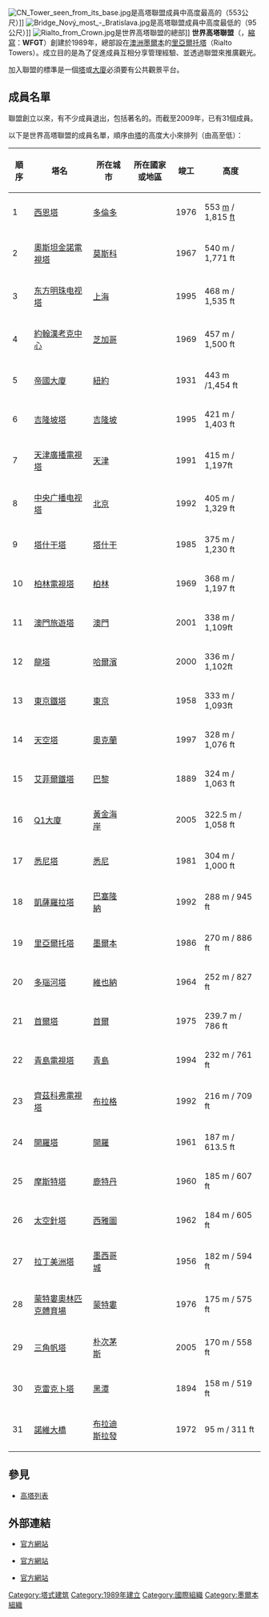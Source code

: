 {{Distinguish|高塔列表}}
[[File:CN_Tower_seen_from_its_base.jpg|thumb]]是高塔聯盟成員中高度最高的（553公尺）]]
[[Image:Bridge_Nový_most_-_Bratislava.jpg|right]]是高塔聯盟成員中高度最低的（95公尺）]]
[[File:Rialto_from_Crown.jpg|thumb]]是世界高塔聯盟的總部]]
'''世界高塔聯盟'''（{{lang-en|'''W'''orld '''F'''ederation of '''G'''reat '''T'''owers}}，[[縮寫|縮寫]]：'''WFGT'''）創建於1989年，總部設在[[澳洲|澳洲]][[墨爾本|墨爾本]]的[[里亞爾托塔|里亞爾托塔]]（Rialto Towers）。成立目的是為了促進成員互相分享管理經驗、並透過聯盟來推廣觀光。

加入聯盟的標準是一個[[塔_(現代式)|塔]]或[[大廈|大廈]]必須要有公共觀景平台。

== 成員名單 ==
聯盟創立以來，有不少成員退出，包括著名的{{link-en|卡爾加里塔|Calgary Tower}}。而截至2009年，已有31個成員。

以下是世界高塔聯盟的成員名單，順序由[[塔_(現代式)|塔]]的高度大小來排列（由高至低）：

{| class="wikitable sortable"
! 順序 !! 塔名 !! 所在城市 !! 所在國家或地區 !! 竣工 !! 高度
|-
| 1 || [[西恩塔|西恩塔]] || [[多倫多|多倫多]] || {{CAN}} || 1976 || 553 [[公尺|m]] / 1,815 [[英呎|ft]]
|-
| 2 || [[奧斯坦金諾電視塔|奧斯坦金諾電視塔]] || [[莫斯科|莫斯科]] || {{RUS}} || 1967 || 540 m / 1,771 ft
|-
| 3 || [[东方明珠电视塔|东方明珠电视塔]] || [[上海|上海]] || {{CHN}}  || 1995 || 468 m / 1,535 ft
|-
| 4 || [[約翰漢考克中心|約翰漢考克中心]] || [[芝加哥|芝加哥]] || {{USA}} || 1969 ||457 m / 1,500 ft
|-
| 5 || [[帝國大廈|帝國大廈]] || [[紐約|紐約]] || {{USA}} || 1931 || 443 m /1,454 ft
|-
| 6|| [[吉隆坡塔|吉隆坡塔]] || [[吉隆坡|吉隆坡]] || {{MAL}} || 1995 || 421 m / 1,403 ft
|-
| 7 || [[天津廣播電視塔|天津廣播電視塔]]||[[天津|天津]]||{{CHN}}|| 1991 ||415 m / 1,197ft
|-
| 8 || [[中央广播电视塔|中央广播电视塔]]||[[北京|北京]]||{{CHN}}|| 1992 ||405 m / 1,329 ft
|-
| 9 || [[塔什干塔|塔什干塔]]||[[塔什干|塔什干]]||{{UZB}}|| 1985 ||375 m / 1,230 ft
|-
| 10 || [[柏林電視塔|柏林電視塔]]||[[柏林|柏林]]||{{GER}}|| 1969 ||368 m / 1,197 ft
|-
| 11 || [[澳門旅遊塔|澳門旅遊塔]] ||[[澳門|澳門]] || {{MAC}} || 2001 ||338 m / 1,109ft
|-
| 12 || [[龍塔|龍塔]] || [[哈爾濱|哈爾濱]] || {{CHN}} || 2000 ||336 m / 1,102ft
|-
| 13 || [[東京鐵塔|東京鐵塔]] || [[東京|東京]] || {{JPN}} || 1958 || 333 m / 1,093ft
|-
| 14 || [[天空塔|天空塔]] || [[奧克蘭|奧克蘭]] || {{NZD}} || 1997 ||328 m / 1,076 ft
|-
| 15 || [[艾菲爾鐵塔|艾菲爾鐵塔]] || [[巴黎|巴黎]] || {{FRA}}  || 1889 ||324 m / 1,063 ft
|-
| 16 || [[Q1大廈|Q1大廈]] || [[黃金海岸市_(澳大利亞)|黃金海岸]] || {{AUS}} || 2005 ||322.5 m / 1,058 ft
|-
| 17 || [[悉尼塔|悉尼塔]] || [[悉尼|悉尼]] || {{AUS}}  || 1981 ||304 m / 1,000 ft
|-
| 18 || [[凱薩羅拉塔|凱薩羅拉塔]] || [[巴塞隆納|巴塞隆納]] || {{ESP}} || 1992 ||288 m / 945 ft
|-
| 19 || [[里亞爾托塔|里亞爾托塔]] || [[墨爾本|墨爾本]] || {{AUS}} || 1986 ||270 m / 886 ft
|-
| 20 || [[多瑙河塔|多瑙河塔]] || [[維也納|維也納]] || {{AUT}} || 1964 ||252 m / 827 ft
|-
| 21 || [[首爾塔|首爾塔]] || [[首爾|首爾]] || {{KOR}} || 1975 ||239.7 m / 786 ft
|-
| 22 || [[青島電視塔|青島電視塔]] || [[青島|青島]] || {{CHN}} || 1994 ||232 m / 761 ft
|-
| 23 || [[齊茲科弗電視塔|齊茲科弗電視塔]] || [[布拉格|布拉格]] || {{CZE}} || 1992 ||216 m / 709 ft
|-
| 24 || [[開羅塔|開羅塔]] || [[開羅|開羅]] || {{EGY}} || 1961 || 187 m / 613.5 ft
|-
| 25 || [[摩斯特塔|摩斯特塔]] || [[鹿特丹|鹿特丹]] || {{NED}} || 1960 || 185 m / 607 ft
|-
| 26 || [[太空針塔|太空針塔]] || [[西雅圖|西雅圖]] || {{USA}} || 1962 || 184 m / 605 ft
|-
| 27 || [[拉丁美洲塔|拉丁美洲塔]] || [[墨西哥城|墨西哥城]] || {{MEX}} || 1956 ||182 m / 594 ft
|-
| 28 || [[蒙特婁奧林匹克體育場|蒙特婁奧林匹克體育場]] || [[蒙特婁|蒙特婁]] || {{CAN}} || 1976 ||175 m / 575 ft
|-
| 29 || [[三角帆塔|三角帆塔]] || [[朴次茅斯|朴次茅斯]] || {{GBR}} || 2005 ||170 m / 558 ft
|-
| 30 || [[克雷克卜塔|克雷克卜塔]] || [[黑潭|黑潭]] || {{GBR}} || 1894 ||158 m / 519 ft
|-
| 31 ||[[諾維大橋|諾維大橋]] || [[布拉迪斯拉發|布拉迪斯拉發]] || {{SVK}} || 1972 || 95 m / 311 ft
|}

==參見==
* [[高塔列表|高塔列表]]

== 外部連結 == 
* {{en}}[https://web.archive.org/web/20071018045023/http://www.great-towers.com/towers/index_us.html 官方網站]
* {{fr}}[https://web.archive.org/web/20100730015751/http://www.great-towers.com/towers/fr/ 官方網站]
* {{Zh-hans}}[https://web.archive.org/web/20100810154633/http://www.great-towers.com/towers/cn/ 官方網站] 

[[Category:塔式建筑|Category:塔式建筑]]
[[Category:1989年建立|Category:1989年建立]]
[[Category:國際組織|Category:國際組織]]
[[Category:墨爾本組織|Category:墨爾本組織]]